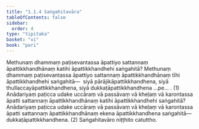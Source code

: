 ```yaml
---
title: "1.1.4 Saṅgahitavāra"
tableOfContents: false
sidebar:
  order: 4
type: "tipitaka"
basket: "vi"
book: "pari"
---
```



<DynamicBreadcrumb />

<Division number="183" book="pari" bookNo="5" page="80">

<Paragraph number="576" book="pari">
Methunaṃ dhammaṃ paṭisevantassa āpattiyo sattannaṃ āpattikkhandhānaṃ katihi āpattikkhandhehi saṅgahitā? Methunaṃ dhammaṃ paṭisevantassa āpattiyo sattannaṃ āpattikkhandhānaṃ tīhi āpattikkhandhehi saṅgahitā—  siyā pārājikāpattikkhandhena, siyā thullaccayāpattikkhandhena, siyā dukkaṭāpattikkhandhena …pe… . (1)
</Paragraph>

<Paragraph number="577" book="pari">
Anādariyaṃ paṭicca udake uccāraṃ vā passāvaṃ vā kheḷaṃ vā karontassa āpatti sattannaṃ āpattikkhandhānaṃ katihi āpattikkhandhehi saṅgahitā? Anādariyaṃ paṭicca udake uccāraṃ vā passāvaṃ vā kheḷaṃ vā karontassa āpatti sattannaṃ āpattikkhandhānaṃ ekena āpattikkhandhena saṅgahitā—  dukkaṭāpattikkhandhena. (2)

</Paragraph>
</Division>

<Paragraph number="578" type="center" book="pari">
Saṅgahitavāro niṭṭhito catuttho.
</Paragraph>